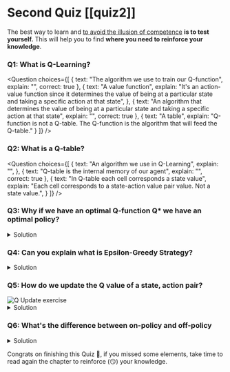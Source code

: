 # Second Quiz [[quiz2]]

The best way to learn and [to avoid the illusion of competence](https://www.coursera.org/lecture/learning-how-to-learn/illusions-of-competence-BuFzf) **is to test yourself.** This will help you to find **where you need to reinforce your knowledge**.


### Q1: What is Q-Learning?


<Question
	choices={[
		{
			text: "The algorithm we use to train our Q-function",
			explain: "",
      correct: true
		},
		{
			text: "A value function",
			explain: "It's an action-value function since it determines the value of being at a particular state and taking a specific action at that state",
		},
    {
			text: "An algorithm that determines the value of being at a particular state and taking a specific action at that state",
			explain: "",
      correct: true
		},
		{
			text: "A table",
      explain: "Q-function is not a Q-table. The Q-function is the algorithm that will feed the Q-table."
		}
	]}
/>

### Q2: What is a Q-table?

<Question
	choices={[
		{
			text: "An algorithm we use in Q-Learning",
			explain: "",
		},
		{
			text: "Q-table is the internal memory of our agent",
			explain: "",
      correct: true
		},
    {
			text: "In Q-table each cell corresponds a state value",
			explain: "Each cell corresponds to a state-action value pair value. Not a state value.",
		}
	]}
/>

### Q3: Why if we have an optimal Q-function Q* we have an optimal policy?

<details>
<summary>Solution</summary>

Because if we have an optimal Q-function, we have an optimal policy since we know for each state what is the best action to take.

<img src="https://huggingface.co/datasets/huggingface-deep-rl-course/course-images/resolve/main/en/unit3/link-value-policy.jpg" alt="link value policy"/>

</details>

### Q4: Can you explain what is Epsilon-Greedy Strategy?

<details>
<summary>Solution</summary>
Epsilon Greedy Strategy is a policy that handles the exploration/exploitation trade-off.

The idea is that we define epsilon ɛ = 1.0:

- With *probability 1 — ɛ* : we do exploitation (aka our agent selects the action with the highest state-action pair value).
- With *probability ɛ* : we do exploration (trying random action).

<img src="https://huggingface.co/datasets/huggingface-deep-rl-course/course-images/resolve/main/en/unit3/Q-learning-4.jpg" alt="Epsilon Greedy"/>


</details>

### Q5: How do we update the Q value of a state, action pair?
<img src="https://huggingface.co/datasets/huggingface-deep-rl-course/course-images/resolve/main/en/unit3/q-update-ex.jpg" alt="Q Update exercise"/>

<details>
<summary>Solution</summary>
<img src="https://huggingface.co/datasets/huggingface-deep-rl-course/course-images/resolve/main/en/unit3/q-update-solution.jpg" alt="Q Update exercise"/>

</details>



### Q6: What's the difference between on-policy and off-policy

<details>
<summary>Solution</summary>
<img src="https://huggingface.co/datasets/huggingface-deep-rl-course/course-images/resolve/main/en/unit3/off-on-4.jpg" alt="On/off policy"/>
</details>

Congrats on finishing this Quiz 🥳, if you missed some elements, take time to read again the chapter to reinforce (😏) your knowledge.

